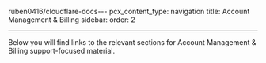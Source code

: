 ruben0416/cloudflare-docs---
pcx_content_type: navigation
title: Account Management & Billing
sidebar:
  order: 2

---


Below you will find links to the relevant sections for Account Management & Billing support-focused material.

<DirectoryListing />
